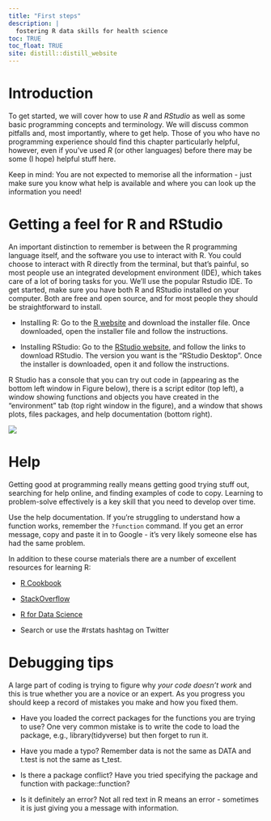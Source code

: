 ```yaml
---
title: "First steps"
description: |
  fostering R data skills for health science
toc: TRUE
toc_float: TRUE
site: distill::distill_website
---
```


# Introduction

To get started, we will cover how to use *R* and *RStudio* as well as some basic programming concepts and terminology. We will discuss common pitfalls and, most importantly, where to get help. Those of you who have no programming experience should find this chapter particularly helpful, however, even if you've used *R* (or other languages) before there may be some (I hope) helpful stuff here.

Keep in mind: You are not expected to memorise all the information - just make sure you know what help is available and where you can look up the information you need!

# Getting a feel for R and RStudio
An important distinction to remember is between the R programming language itself, and the software you use to interact with R. You could choose to interact with R directly from the terminal, but that’s painful, so most people use an integrated development environment (IDE), which takes care of a lot of boring tasks for you. We’ll use the popular Rstudio IDE. To get started, make sure you have both R and RStudio installed on your computer. Both are free and open source, and for most people they should be straightforward to install.

* Installing R: Go to the [R website](https://www.r-project.org) and download the installer file. Once downloaded, open the installer file and follow the instructions.

* Installing RStudio: Go to the [RStudio website](https://www.rstudio.com), and follow the links to download RStudio. The version you want is the “RStudio Desktop”. Once the installer is downloaded, open it and follow the instructions.

R Studio has a console that you can try out code in (appearing as the bottom left window in Figure below), there is a script editor (top left), a window showing functions and objects you have created in the “environment” tab (top right window in the figure), and a window that shows plots, files packages, and help documentation (bottom right).

![](media/rstudio_ide.png)

# Help
Getting good at programming really means getting good trying stuff out, searching for help online, and finding examples of code to copy. Learning to problem-solve effectively is a key skill that you need to develop over time.

Use the help documentation. If you're struggling to understand how a function works, remember the `?function` command.
If you get an error message, copy and paste it in to Google - it's very likely someone else has had the same problem.

In addition to these course materials there are a number of excellent resources for learning R:

* [R Cookbook](http://www.cookbook-r.com/)

* [StackOverflow](https://stackoverflow.com/)

* [R for Data Science](https://r4ds.had.co.nz/)

* Search or use the #rstats hashtag on Twitter

# Debugging tips

A large part of coding is trying to figure why *your code doesn't work* and this is true whether you are a novice or an expert. As you progress you should keep a record of mistakes you make and how you fixed them.

* Have you loaded the correct packages for the functions you are trying to use? One very common mistake is to write the code to load the package, e.g., library(tidyverse) but then forget to run it.

* Have you made a typo? Remember data is not the same as DATA and t.test is not the same as t_test.

* Is there a package conflict? Have you tried specifying the package and function with package::function?

* Is it definitely an error? Not all red text in R means an error - sometimes it is just giving you a message with information.